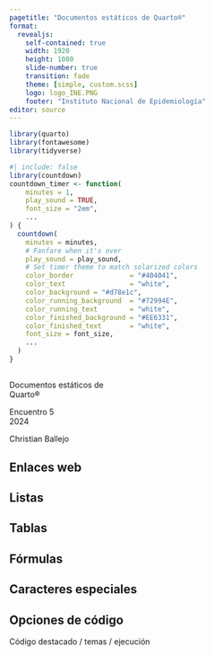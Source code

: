 ```yaml
---
pagetitle: "Documentos estáticos de Quarto®"
format: 
  revealjs:
    self-contained: true
    width: 1920
    height: 1080
    slide-number: true
    transition: fade
    theme: [simple, custom.scss]
    logo: logo_INE.PNG
    footer: "Instituto Nacional de Epidemiología"
editor: source
---
```


```r
library(quarto)
library(fontawesome)
library(tidyverse)
```

```r
#| include: false
library(countdown)
countdown_timer <- function(
    minutes = 1, 
    play_sound = TRUE, 
    font_size = "2em", 
    ...
) {
  countdown(
    minutes = minutes,
    # Fanfare when it's over
    play_sound = play_sound,
    # Set timer theme to match solarized colors
    color_border              = "#404041",
    color_text                = "white",
    color_background = "#d78e1c",
    color_running_background  = "#72994E",
    color_running_text        = "white",
    color_finished_background = "#EE6331",
    color_finished_text       = "white",
    font_size = font_size,
    ...
  )
}
```

##  {#docu-estaticos-title data-menu-title="Documentos estáticos de Quarto®" background-image="images/maquina.webp" aria-label="Maquina de escribir"}

[Documentos estáticos de<br>Quarto®]{.custom-title .centrar}

[Encuentro 5<br>2024]{.custom-subtitle}

[Christian Ballejo]{.custom-author}

## Enlaces web {.title-top}

## Listas {.title-top}

## Tablas {.title-top}

## Fórmulas  {.title-top}

## Caracteres especiales {.title-top}

## Opciones de código {.title-top}

Código destacado / temas / ejecución
